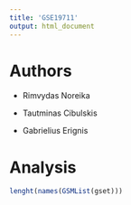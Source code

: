 ```yaml
---
title: 'GSE19711'
output: html_document
---
```


# Authors


- Rimvydas Noreika

- Tautminas Cibulskis

- Gabrielius Erignis


# Analysis

```R
lenght(names(GSMList(gset)))
```
